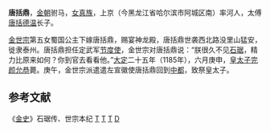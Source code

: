 '''唐括鼎'''，[[金朝|金朝]]驸马，[[女真族|女真族]]，上京（今黑龙江省哈尔滨市阿城区南）率河人，太傅[[唐括德温|唐括德温]]长子。

[[金世宗|金世宗]]第五女蜀国公主下嫁唐括鼎，赐宴神龙殿，唐括鼎世袭西北路没里山猛安，徙隶泰州。唐括鼎担任定武军[[节度使|节度使]]，金世宗对唐括鼎说：“朕很久不见[[石琚|石琚]]，精力比原来如何？你到官去看看他。”[[大定_(金朝)|大定]]二十五年（1185年），六月庚申，[[皇太子|皇太子]][[完颜允恭|完颜允恭]]薨。庚午，金世宗派遣遣左宣徽使唐括鼎回到[[金中都|中都]]，致祭皇太子。
==参考文献==
《[[金史|金史]]》石琚传、世宗本纪
[[分类:金朝中央官员|T]]
[[分类:金朝女真人|T]]
[[分类:金朝驸马|T]]
[[分类:唐括姓|D]]